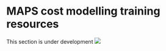 # MAPS cost modelling training resources

This section is under development ![](images/WiP_purplespanner.svg)
